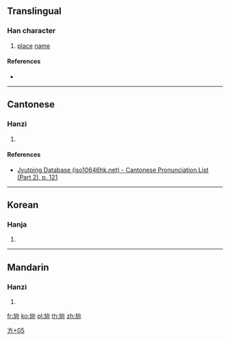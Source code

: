 {{CJK Unified Ideographs character info|previous=&#x65BF;|next=&#x65C1;|hex=65C0|name=CJK Unified Ideograph-65C0}}

==Translingual==

===Han character===
{{Han char|rn=70|rad=方|as=05|sn=9|four=|canj=YSIF|ids=⿰方厼}}

# [[place]] [[name]]

====References====
* {{Han ref|kx=0482.101|dj=0844.060|hdz=32177.011|uh=65C0|ud=26048}}

----

==Cantonese==

===Hanzi===
{{yue-hanzi|jyut=[[ji5]]|y=yi5}}

# {{defn|lang=yue|sort=方05}}

====References====
* [http://www.iso10646hk.net/jp/document/download.jsp Jyutping Database (iso10646hk.net) - Cantonese Pronunciation List (Part 2), p. 121]

----

==Korean==

===Hanja===
{{ko-hanja|hangeul=[[며]]|eumhun=|rv=myeo|mr=myŏ|y=mye}}

# {{defn|lang=ko|sort=方05}}

----

==Mandarin==

===Hanzi===
{{cmn-hanzi|pin=[[mèi]] ([[mei4]])|wg=mei<sup>4</sup>}}

# {{defn|lang=cmn|sort=方05}}

[[Category:Korean-only CJKV Characters|方+05]]

[[fr:旀]]
[[ko:旀]]
[[pl:旀]]
[[th:旀]]
[[zh:旀]]